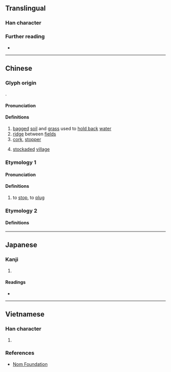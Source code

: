 {{character info}}
==Translingual==

===Han character===
{{Han char|rn=32|rad=土|as=04|sn=7|four=45117|canj=GPU|ids=⿰土屯}}

===Further reading===
* {{Han ref|kx=0225.060|dkj=04923|dj=0459.260|hdz=10422.050|uh=5749|ud=22345|bh=CAAD|bd=51885}}

----

==Chinese==
{{zh-forms}}

===Glyph origin===
{{Han etym}}
{{Han compound|土|屯|c1=s|c2=p|ls=psc|t1=earth}}.

====Pronunciation====
{{zh-pron
|m=tún
|c=tyun4
|h=pfs=thùn
|mc=1
|oc=1
|cat=n
}}

====Definitions====
{{head|zh|Han character}}

# [[bag]]ged [[soil]] and [[grass]] used to [[hold back]] [[water]]
# [[ridge]] between [[field]]s
# [[cork]], [[stopper]]
# {{lb|zh|in place names}} [[stockade]]d [[village]]

===Etymology 1===

====Pronunciation====
{{zh-pron
|m=dùn
|mc=2
|cat=v
}}

====Definitions====
{{head|zh|Han character}}

# to [[stop]], to [[plug]]

===Etymology 2===

====Definitions====
{{zh-see|沌|a}}

----

==Japanese==

===Kanji===
{{ja-kanji|grade=|rs=土04}}

# {{rfdef|ja|sort=土04}}

====Readings====
* {{ja-readings|on=とん,どん|kun=ふさぐ,きずく,うね,ふさがる}}

----

==Vietnamese==

===Han character===
{{vi-readings|nom=chốn,trốn|rs=土04}}

# {{rfdef|vi|sort=土04}}

===References===
* [http://nomfoundation.org/common/nom_details.php?codepoint=5749 Nom Foundation]